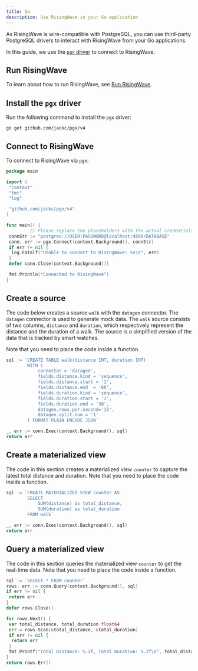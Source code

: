 ```yaml
---
title: Go
description: Use RisingWave in your Go application
---
```


As RisingWave is wire-compatible with PostgreSQL, you can use third-party PostgreSQL drivers to interact with RisingWave from your Go applications.

In this guide, we use the [`pgx` driver](https://github.com/jackc/pgx) to connect to RisingWave.

## Run RisingWave

To learn about how to run RisingWave, see [Run RisingWave](/get-started/quickstart).

## Install the `pgx` driver

Run the following command to install the `pgx` driver:

```shell
go get github.com/jackc/pgx/v4
```

## Connect to RisingWave

To connect to RisingWave via `pgx`:

```go
package main

import (
 "context"
 "fmt"
 "log"

 "github.com/jackc/pgx/v4"
)

func main() {
         // Please replace the placeholders with the actual credentials.
 connStr := "postgres://USER:PASSWORD@localhost:4566/DATABASE"
 conn, err := pgx.Connect(context.Background(), connStr)
 if err != nil {
  log.Fatalf("Unable to connect to RisingWave: %v\n", err)
 }
 defer conn.Close(context.Background())

 fmt.Println("Connected to RisingWave")
}
```

## Create a source

The code below creates a source `walk` with the `datagen` connector. The `datagen` connector is used to generate mock data. The `walk` source consists of two columns, `distance` and `duration`, which respectively represent the distance and the duration of a walk. The source is a simplified version of the data that is tracked by smart watches.

Note that you need to place the code inside a function.

```go
sql := `CREATE TABLE walk(distance INT, duration INT)
        WITH ( 
            connector = 'datagen',
            fields.distance.kind = 'sequence',
            fields.distance.start = '1',
            fields.distance.end  = '60',
            fields.duration.kind = 'sequence',
            fields.duration.start = '1',
            fields.duration.end = '30',
            datagen.rows.per.second='15',
            datagen.split.num = '1'
        ) FORMAT PLAIN ENCODE JSON`

_, err := conn.Exec(context.Background(), sql)
return err
```
## Create a materialized view

The code in this section creates a materialized view `counter` to capture the latest total distance and duration. Note that you need to place the code inside a function.

```go
sql := `CREATE MATERIALIZED VIEW counter AS 
        SELECT
            SUM(distance) as total_distance,
            SUM(duration) as total_duration
        FROM walk`

_, err := conn.Exec(context.Background(), sql)
return err
```

## Query a materialized view

The code in this section queries the materialized view `counter` to get the real-time data. Note that you need to place the code inside a function.

```go
sql := `SELECT * FROM counter`
rows, err := conn.Query(context.Background(), sql)
if err != nil {
 return err
}
defer rows.Close()

for rows.Next() {
 var total_distance, total_duration float64
 err = rows.Scan(&total_distance, &total_duration)
 if err != nil {
  return err
 }
 fmt.Printf("Total Distance: %.2f, Total Duration: %.2f\n", total_distance, total_duration)
}
return rows.Err()
```